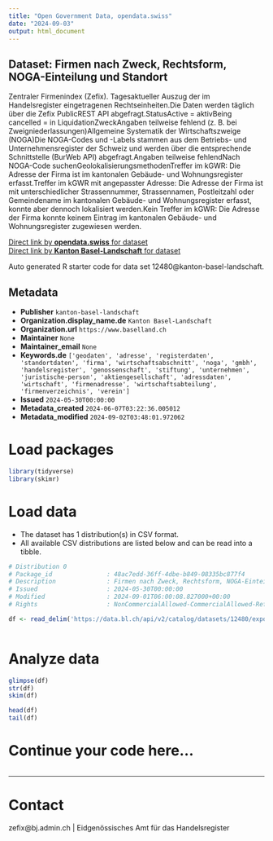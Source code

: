 ```yaml
---
title: "Open Government Data, opendata.swiss"
date: "2024-09-03"
output: html_document
---
```


## Dataset: Firmen nach Zweck, Rechtsform, NOGA-Einteilung und Standort

Zentraler Firmenindex (Zefix). Tagesaktueller Auszug der im Handelsregister eingetragenen Rechtseinheiten.Die Daten werden täglich über die Zefix PublicREST API abgefragt.StatusActive = aktivBeing cancelled = in LiquidationZweckAngaben teilweise fehlend (z. B. bei Zweigniederlassungen)Allgemeine Systematik der Wirtschaftszweige (NOGA)Die NOGA-Codes und -Labels stammen aus dem Betriebs- und Unternehmensregister der Schweiz und werden über die entsprechende Schnittstelle (BurWeb API) abgefragt.Angaben teilweise fehlendNach NOGA-Code suchenGeolokalisierungsmethodenTreffer im kGWR: Die Adresse der Firma ist im kantonalen Gebäude- und Wohnungsregister erfasst.Treffer im kGWR mit angepasster Adresse: Die Adresse der Firma ist mit unterschiedlicher Strassennummer, Strassennamen, Postleitzahl oder Gemeindename im kantonalen Gebäude- und Wohnungsregister erfasst, konnte aber dennoch lokalisiert werden.Kein Treffer im kGWR: Die Adresse der Firma konnte keinem Eintrag im kantonalen Gebäude- und Wohnungsregister zugewiesen werden.

[Direct link by **opendata.swiss** for dataset](https://opendata.swiss/de/dataset/firmen-nach-zweck-rechtsform-noga-einteilung-und-standort)<br>
[Direct link by **Kanton Basel-Landschaft** for dataset](https://data.bl.ch/explore/dataset/12480/)

Auto generated R starter code for data set 12480@kanton-basel-landschaft.

## Metadata

- **Publisher** `kanton-basel-landschaft`
- **Organization.display_name.de** `Kanton Basel-Landschaft`
- **Organization.url** `https://www.baselland.ch`
- **Maintainer** `None`
- **Maintainer_email** `None`
- **Keywords.de** `['geodaten', 'adresse', 'registerdaten', 'standortdaten', 'firma', 'wirtschaftsabschnitt', 'noga', 'gmbh', 'handelsregister', 'genossenschaft', 'stiftung', 'unternehmen', 'juristische-person', 'aktiengesellschaft', 'adressdaten', 'wirtschaft', 'firmenadresse', 'wirtschaftsabteilung', 'firmenverzeichnis', 'verein']`
- **Issued** `2024-05-30T00:00:00`
- **Metadata_created** `2024-06-07T03:22:36.005012`
- **Metadata_modified** `2024-09-02T03:48:01.972062`


# Load packages

```r

library(tidyverse)
library(skimr)

```

# Load data

-   The dataset has 1 distribution(s) in CSV format.
-   All available CSV distributions are listed below and can be read into a tibble.

```r

# Distribution 0
# Package_id               : 48ac7edd-36ff-4dbe-b849-08335bc877f4
# Description              : Firmen nach Zweck, Rechtsform, NOGA-Einteilung und Standort (csv)
# Issued                   : 2024-05-30T00:00:00
# Modified                 : 2024-09-01T06:00:08.827000+00:00
# Rights                   : NonCommercialAllowed-CommercialAllowed-ReferenceRequired

df <- read_delim('https://data.bl.ch/api/v2/catalog/datasets/12480/exports/csv?use_labels=true')



```

# Analyze data

```r

glimpse(df)
str(df)
skim(df)

head(df)
tail(df)

```

# Continue your code here...

```r

```

------------------------------------------------------------------------

# Contact

zefix@bj.admin.ch | Eidgenössisches Amt für das Handelsregister
